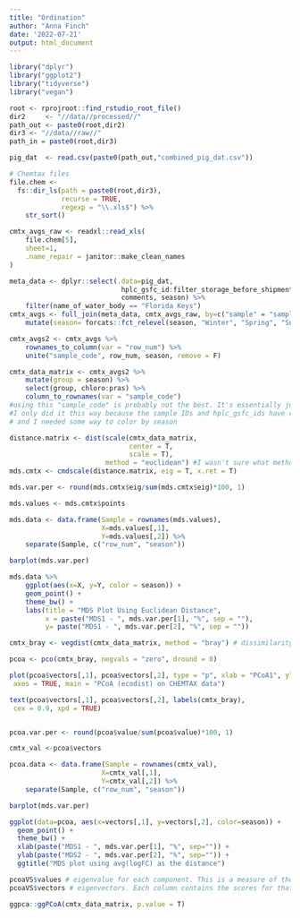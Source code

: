 ```yaml
---
title: "Ordination"
author: "Anna Finch"
date: '2022-07-21'
output: html_document
---
```


```r
library("dplyr")
library("ggplot2")
library("tidyverse")
library("vegan")

root <- rprojroot::find_rstudio_root_file()
dir2     <- "//data//processed//"
path_out <- paste0(root,dir2)
dir3 <- "//data//raw//"
path_in = paste0(root,dir3)

pig_dat  <- read.csv(paste0(path_out,"combined_pig_dat.csv"))

# Chemtax files
file.chem <-
  fs::dir_ls(path = paste0(root,dir3),
             recurse = TRUE,
             regexp = "\\.xls$") %>% 
    str_sort()

cmtx_avgs_raw <- readxl::read_xls(
    file.chem[5],
    sheet=1,
    .name_repair = janitor::make_clean_names
)

meta_data <- dplyr::select(.data=pig_dat, 
                            hplc_gsfc_id:filter_storage_before_shipment_to_gfsc, 
                            comments, season) %>%
    filter(name_of_water_body == "Florida Keys")
cmtx_avgs <- full_join(meta_data, cmtx_avgs_raw, by=c("sample" = "sample_id")) %>%
    mutate(season= forcats::fct_relevel(season, "Winter", "Spring", "Summer", "Fall"))

cmtx_avgs2 <- cmtx_avgs %>% 
    rownames_to_column(var = "row_num") %>% 
    unite("sample_code", row_num, season, remove = F)

cmtx_data_matrix <- cmtx_avgs2 %>%
    mutate(group = season) %>% 
    select(group, chloro:pras) %>% 
    column_to_rownames(var = "sample_code")
#using this "sample_code" is probably not the best. It's essentially just using the season and row number
#I only did it this way because the sample IDs and hplc_gsfc_ids have repeat values so I could not convert them to rownames, 
# and I needed some way to color by season
```

```r
distance.matrix <- dist(scale(cmtx_data_matrix, 
                              center = T, 
                              scale = T),
                        method = "euclidean") #I wasn't sure what method to use
mds.cmtx <- cmdscale(distance.matrix, eig = T, x.ret = T)

mds.var.per <- round(mds.cmtx$eig/sum(mds.cmtx$eig)*100, 1)

mds.values <- mds.cmtx$points

mds.data <- data.frame(Sample = rownames(mds.values),
                       X=mds.values[,1],
                       Y=mds.values[,2]) %>% 
    separate(Sample, c("row_num", "season"))

barplot(mds.var.per)

mds.data %>% 
    ggplot(aes(x=X, y=Y, color = season)) +
    geom_point() +
    theme_bw() +
    labs(title = "MDS Plot Using Euclidean Distance",
         x = paste("MDS1 - ", mds.var.per[1], "%", sep = ""),
         y= paste("MDS1 - ", mds.var.per[2], "%", sep = ""))

```

```r
cmtx_bray <- vegdist(cmtx_data_matrix, method = "bray") # dissimilarity matrix using bray-curtis distance indices on the varespec dataset native to vegan

pcoa <- pco(cmtx_bray, negvals = "zero", dround = 0)

plot(pcoa$vectors[,1], pcoa$vectors[,2], type = "p", xlab = "PCoA1", ylab = "PCoA2",
 axes = TRUE, main = "PCoA (ecodist) on CHEMTAX data")

text(pcoa$vectors[,1], pcoa$vectors[,2], labels(cmtx_bray), 
 cex = 0.9, xpd = TRUE)


pcoa.var.per <- round(pcoa$value/sum(pcoa$value)*100, 1)

cmtx_val <-pcoa$vectors

pcoa.data <- data.frame(Sample = rownames(cmtx_val),
                       X=cmtx_val[,1],
                       Y=cmtx_val[,2]) %>% 
    separate(Sample, c("row_num", "season"))

barplot(mds.var.per)

ggplot(data=pcoa, aes(x=vectors[,1], y=vectors[,2], color=season)) +
  geom_point() +
  theme_bw() +
  xlab(paste("MDS1 - ", mds.var.per[1], "%", sep="")) +
  ylab(paste("MDS2 - ", mds.var.per[2], "%", sep="")) +
  ggtitle("MDS plot using avg(logFC) as the distance") 

pcoaVS$values # eigenvalue for each component. This is a measure of the variance explained by each dimension
pcoaVS$vectors # eigenvectors. Each column contains the scores for that dimension.

ggpca::ggPCoA(cmtx_data_matrix, p.value = T)

```
